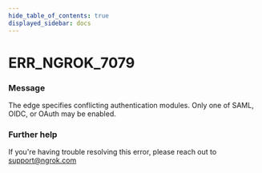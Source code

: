 ```yaml
---
hide_table_of_contents: true
displayed_sidebar: docs
---
```



# ERR_NGROK_7079

### Message

The edge specifies conflicting authentication modules. Only one of SAML, OIDC, or OAuth may be enabled.

<ErrorDetails error="err_ngrok_7079" />

### Further help

If you're having trouble resolving this error, please reach out to [support@ngrok.com](mailto:support@ngrok.com?subject=Help%20with%20ERR_NGROK_7079)
